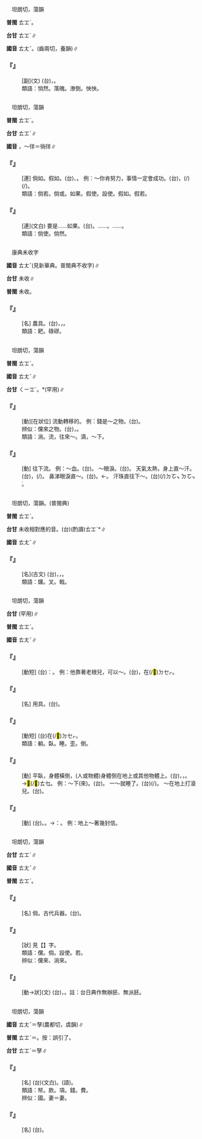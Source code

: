 
=={{ruby|惝|ㄊㄤˇ}}==

　坦朗切，蕩韻

'''普閩''' <rt>ㄊㆲˋ</rt>。

'''台甘''' <rt>ㄊㆲˋ</rt>∥

'''國音''' <rt>ㄊㄤˇ</rt>。{{ruby|→|ㄔㄤˇ}}(齒兩切，養韻)∥

    

==='''『{{ruby|惝|ㄊㄤˇ}}{{ruby|然|ㄖㄢˊ}}』'''===
: [副](文) (台){{ruby|失|ㄒㄧㆴ}}{{ruby|意|ㄧ˪}}，{{ruby|<mark>&#xffa45;</mark>|ㄅㆤ˫/ㆠㄨㆤ˫}}{{ruby|快|ㄎㄨㄞ˪}}{{ruby|樂|ㄌㆦㆶ ͘}}{{ruby|丌|ㆤ}}{{ruby|款|ㄎㄨㄢˋ}}。
:類語：惝然。落魄。潦倒。怏怏。
:
    

=={{ruby|倘|ㄊㄤˇ}}==

　坦朗切，蕩韻

'''普閩''' <rt>ㄊㆲˋ</rt>。

'''台甘''' <rt>ㄊㆲˋ</rt>∥

'''國音''' {{ruby|儻|ㄊㄤˇ}}{{ruby|。|ㄔㄤˊ}}，～徉＝徜徉∥

    

==='''『{{ruby|倘|ㄊㄤˇ}}{{ruby|若|ㄖㄨㄛˋ}}』'''===
: [連] 倘如。假如。(台){{ruby|假|ㄍㄚˋ}}{{ruby|使|ㄙㄨˋ}}、{{ruby|設|ㄒㄧㄚㆵ}}{{ruby|使|ㄙㄨˋ}}。 例：～你肯努力，事情一定會成功。(台){{ruby|假|ㄍㄚˋ}}{{ruby|使|ㄙㄨˋ}}{{ruby|汝|ㄌㄧˋ}}{{ruby|肯|ㄎㄧㄥˋ}}{{ruby|努|ㄋㆦˋ}}{{ruby|力|ㄌㄧㆤㆶ ͘}}，{{ruby|載|ㄉㄞ˫}}(/{{ruby|戴|ㄉㄞ˪}}){{ruby|事|ㄐㄧ˪}}(/{{ruby|事|ㄉㄞ˫}}{{ruby|情|ㄐㄧ˪}}){{ruby|一|ㄧㆵ}}{{ruby|定|ㄉㄧㄥ˫}}{{ruby|會|ㄨㆤ˫/ㆤ˫}}{{ruby|成|ㄒㄧㄥˊ}}{{ruby|功|ㄍㆲ}}。
:類語：倘若。倘或。如果。假使。設使。假如。假若。
:
    

==='''『{{ruby|倘|ㄊㄤˇ}}{{ruby|或|ㄏㄨㄛˋ}}』'''===
: [連](文白) 要是……如果。(台){{ruby|若|ㄋㄚ˫}}{{ruby|是|ㄒㄧ˫}}。{{ruby|萬|ㆠㄢ˫}}{{ruby|一|ㄧㆵ}}{{ruby|若|ㄋㄚ˫}}……。{{ruby|設|ㄒㄧㄚㆵ}}{{ruby|使|ㄙㄨˋ}}……。
:類語：倘使。倘然。
:
    

=={{ruby|<mark>&#xf9775;</mark>|ㄊㄤˇ}}==

　康典未收字

'''國音''' <rt>ㄊㄤˇ</rt>(見新華典。普閩典不收字)∥

'''台甘''' 未收∥

'''普閩''' 未收。

    

==='''『{{ruby|<mark>&#xf9775;</mark>|ㄊㄤˇ}}』'''===
: [名] 農具。(台){{ruby|木|ㆠㄚㆵ ͘}}{{ruby|屐|ㄍㄧㄚㆷ ͘}}{{ruby|形|ㄏㄧㄥˊ}}{{ruby|丌|ㆤ}}{{ruby|耙|ㄅㆤˊ}}{{ruby|仔|ㄚ}}{{ruby|底|ㄉㄨㆤˋ/ㄉㆤˋ}}，{{ruby|釘|ㄉㄢ˪/ㄉㄧㄥ˪}}{{ruby|鐵|ㄊㄧㆷ}}{{ruby|釘|ㄉㄢ/ㄉㄧㄥ}}，{{ruby|耙|ㄅㆤˊ}}{{ruby|草|ㄘㄠˋ}}{{ruby|用|ㄧㄥ˫/ㄧㆲ˫}}{{ruby|丌|ㆤ}}。
:類語：耙。碌磟。
:
    

=={{ruby|淌|ㄊㄤˇ}}==

　坦朗切，蕩韻

'''普閩''' <rt>ㄊㆲˋ</rt>。

'''國音''' <rt>ㄊㄤˇ</rt>∥

'''台甘''' <rt>ㄑㄧㆲˋ</rt>。{{ruby|←|ㄊㆲˋ}}*(罕用)∥

    

==='''『{{ruby|淌|ㄊㄤˇ}}{{ruby|來|ㄌㄞˊ}}』'''===
: [動][在狀位] 流動轉移的。 例：錢是～之物。(台){{ruby|錢|ㄐㆪˊ}}{{ruby|是|ㄒㄧ˫}}{{ruby|輪|ㄌㄧㄢ˪}}{{ruby|來|ㄌㄞˊ}}{{ruby|輪|ㄌㄧㄢ˪}}{{ruby|去|ㄎㄧ˪}}{{ruby|丌|ㆤ}}。
:辨似：儻來之物。(台){{ruby|無|ㆠㄜˊ}}{{ruby|意|ㄧ˪}}{{ruby|中|ㄉㄧㆲ}}{{ruby|得|ㄉㄧㆵ}}{{ruby|著|ㄉㄧㄜㆷ ͘}}{{ruby|丌|ㆤ}}，{{ruby|無|ㆠㄜˊ}}{{ruby|應|ㄧㄥ˪}}{{ruby|該|ㄍㄞ}}{{ruby|得|ㄉㄧㆵ}}{{ruby|丌|ㆤ}}{{ruby|物|ㄇㆭㆷ ͘/ㄇㄧㆷ ͘}}{{ruby|件|ㄍㄧㆩ˫}}。
:
:類語：淌。流，往來～。滴，～下。
:
    

==='''『{{ruby|淌|ㄊㄤˇ}}』'''===
: [動] 往下流。 例：～血。(台){{ruby|流|ㄌㄠˊ}}{{ruby|血|ㄏㄨㄧㆷ/ㄏㄨㆤㆷ}}。 ～眼淚。(台){{ruby|流|ㄌㄠˊ}}{{ruby|目|ㆠㄚㆶ ͘}}{{ruby|滓|ㄙㄞˋ}}。 天氣太熱，身上直～汗。(台){{ruby|天|ㄊㆪ}}{{ruby|氣|ㄎㄧ˪}}{{ruby|熱|ㆡㄨㄚㆷ ͘/ㄌㄨㄚㆷ ͘}}，{{ruby|身|ㄒㄧㄥ}}{{ruby|軀|ㄎㄨ}}{{ruby|一|ㄧㆵ}}{{ruby|直|ㄉㄧㆵ ͘}}{{ruby|流|ㄌㄠˊ}}(/{{ruby|滴|ㄉㄧㆷ}}){{ruby|汗|ㄍㄨㆩ˫}}。 鼻涕眼淚直～。(台){{ruby|濞|ㄆㆪ˫}}{{ruby|流|ㄌㄠˊ}}{{ruby|汁|ㄗㄚㆴ/ㄐㄧㄚㆴ}}{{ruby|滴|ㄉㄧㆷ}}。←{{ruby|目|ㆠㄚㆶ ͘}}{{ruby|屎|ㄙㄞˋ}}{{ruby|濞|ㄆㆪ˫}}{{ruby|水|ㄗㄨㄧˋ}}{{ruby|一|ㄧㆵ}}{{ruby|直|ㄉㄧㆵ ͘}}{{ruby|流|ㄌㄠˊ}}。 汗珠直往下～。(台){{ruby|汗|ㄍㄨㆩ˪}}{{ruby|粒|ㄌㄧㄚㆴ ͘}}{{ruby|仔|ㄚ}}{{ruby|嗒|ㄉㄚㆴ ͘}}{{ruby|嗒|ㄉㄚㆴ ͘}}(/{{ruby|<mark>&#xffaed;</mark>|ㄘㄚㆴ ͘}}{{ruby|<mark>&#xffaed;</mark>|ㄘㄚㆴ ͘}})<rt>ㄉㆦㆴ ͘</rt><rt>ㄉㆦㆴ ͘</rt>{{ruby|滴|ㄉㄧㆷ}}。
    

=={{ruby|钂|ㄊㄤˇ}}==

　坦朗切，蕩韻。(普閩典)

'''普閩''' <rt>ㄊㆲˋ</rt>。

'''台甘''' 未收相對應的音。(台)(酌讀)<rt>ㄊㆲˋ</rt>*∥

'''國音''' <rt>ㄊㄤˇ</rt>∥

    

==='''『{{ruby|钂|ㄊㄤˇ}}』'''===
: [名](古文) (台){{ruby|古|ㄍㆦˋ}}{{ruby|早|ㄗㄚˋ}}{{ruby|丌|ㆤ}}{{ruby|武|ㆠㄨˋ}}{{ruby|器|ㄎㄧ˪}}，{{ruby|像|ㄑㄧㆫ˫/ㄑㄧㆧ˫}}{{ruby|半|ㄅㄨㆩ˪}}{{ruby|月|ㆣㆤㆷ ͘/ㆣㄨㆤㆷ ͘}}{{ruby|形|ㄏㄧㄥˊ}}{{ruby|或|ㄧㄚㆷ ͘}}{{ruby|是|ㄒㄧ˫}}{{ruby|像|ㄑㄧㆫ˫/ㄑㄧㆧ˫}}{{ruby|叉|ㄘㄚ/ㄘㆤ}}，{{ruby|有|ㄨ˫}}{{ruby|柄|ㄅㆪ˪/ㄅㆥ˪}}。
:類語：钂。叉。戟。
:
    

=={{ruby|躺|ㄊㄤˇ}}==

　坦朗切，蕩韻

'''台甘''' {{ruby|(文)|ㄊㆲˋ}}(罕用)∥

'''普閩''' <rt>ㄊㆲˋ</rt>。

'''國音''' <rt>ㄊㄤˇ</rt>∥

    

==='''『{{ruby|躺|ㄊㄤˇ}}{{ruby|著|ㄓㄜ}}{{ruby|吃|ㄔ}}』'''===
: [動短] (台){{ruby|是|ㄒㄧ˫}}{{ruby|講|ㄍㆲˋ}}{{ruby|→|ㄍㆲ}}：{{ruby|免|ㆠㄧㄢˋ}}{{ruby|趁|ㄊㄢ˪}}{{ruby|錢|ㄐㆪˊ}}{{ruby|亦|ㄧㄚㆷ ͘}}{{ruby|免|ㆠㄧㄢˋ}}{{ruby|煩|ㄏㄨㄢˊ}}{{ruby|惱|ㄌㄜˋ}}{{ruby|無|ㆠㄜˊ}}{{ruby|飯|ㄅㆭ˫}}{{ruby|通|ㄊㄤ}}{{ruby|食|ㄐㄧㄚㆷ ͘}}。 例：他靠著老根兒，可以～。(台){{ruby|伊|ㄧ}}{{ruby|依|ㄧ}}{{ruby|靠|ㄎㄜ˪}}{{ruby|祖|ㄗㆦˋ}}{{ruby|公|ㄍㆲ}}{{ruby|產|ㄙㄢˋ}}，{{ruby|會|ㄨㆤ˫/ㆤ˫}}{{ruby|用|ㄧㄥ˫/ㄧㆲ˫}}{{ruby|得|ㄉㄧㆵ}}{{ruby|坐|ㄗㄜ˫/ㄗㆤ˫}}在(/<mark>&#xf9549;</mark>)<rt>ㄉㆤㆷ</rt>{{ruby|食|ㄐㄧㄚㆷ ͘}}。
    

==='''『{{ruby|躺|ㄊㄤˇ}}{{ruby|椅|ㄧˇ}}』'''===
: [名] 用具。(台){{ruby|<mark>&#xf97a3;</mark>|ㄊㆤ/ㄊㆥ}}{{ruby|椅|ㄧˋ}}。
    

==='''『{{ruby|躺|ㄊㄤˇ}}{{ruby|一|ㄧˊ}}{{ruby|覺|ㄐㄧㄠˋ}}』'''===
: [動短] (台){{ruby|<mark>&#xf97a3;</mark>|ㄊㆤ}}在(/<mark>&#xf9549;</mark>)<rt>ㄉㆤㆷ</rt>{{ruby|睏|ㄎㄨㄣ˪}}{{ruby|一|ㄐㄧㆵ ͘}}{{ruby|醒|ㄑㆪˋ/ㄘㆥˋ}}。
:類語：躺。臥。睡。歪。倒。
:
    

==='''『{{ruby|躺|ㄊㄤˇ}}』'''===
: [動] 平臥，身體橫倒，(人或物體)身體倒在地上或其他物體上。(台){{ruby|倒|ㄉㄜˋ}}，{{ruby|倒|ㄉㄜˋ}}{{ruby|平|ㄅㆥˊ/ㄅㆪˊ}}{{ruby|平|ㄅㆥˊ/ㄅㆪˊ}}，{{ruby|倒|ㄉㄜˋ}}{{ruby|坦|ㄊㄢˋ}}{{ruby|橫|ㄏㄨㆮˊ/ㄏㄨㆪˊ}}。→<mark>&#xf97a3;</mark>(/<mark>&#xf97a3;</mark>)<rt>ㄊㆥ</rt>。 例：～下(來)。(台){{ruby|倒|ㄉㄜˋ}}{{ruby|落|ㄌㄜㆷ ͘}}{{ruby|去|·ㄎㄧ˪}}。 一～就睡{{ruby|著|ㄓㄠˊ}}了。(台){{ruby|一|ㄐㄧㆵ ͘}}{{ruby|下|ㆤ˫}}{{ruby|倒|ㄉㄜˋ}}{{ruby|落|ㄌㄜㆷ ͘}}{{ruby|去|ㄎㄧ˪}}{{ruby|著|ㄉㄧㄜㆷ}}(/{{ruby|都|ㄉㄜ˫}}){{ruby|睏|ㄎㄨㄣ˪}}{{ruby|去|ㄎㄧ˪}}。 ～在地上打滾兒。(台){{ruby|倒|ㄉㄜˋ}}{{ruby|站|ㄉㄧㆰ˪}}{{ruby|塗|ㄊㆦˊ}}{{ruby|骹|ㄎㄚ}}{{ruby|裏|ㄌㄧㄣ˪}}{{ruby|<mark>&#xf90d3;</mark>|ㄎㆦㆶ ͘}}{{ruby|<mark>&#xf90d3;</mark>|ㄎㆦㆶ ͘}}{{ruby|輪|ㄌㄧㄣ˪}}。
    

==='''『{{ruby|躺|ㄊㄤˇ}}{{ruby|著|ㄓㄜ}}』'''===
: [動] (台){{ruby|倒|ㄉㄜˋ}}{{ruby|咧|ㄌㆤ˪}}。{{ruby|坦|ㄊㄢˋ}}{{ruby|橫|ㄏㄨㆪˊ/ㄏㄨㆮˊ}}{{ruby|倒|ㄉㄜˋ}}。→{{ruby|比|ㄅㄧˋ}}{{ruby|喻|ㆡㄨ˫/ㄌㄨ˫}}：{{ruby|囥|ㄎㆭ˪}}{{ruby|坦|ㄊㄢˋ}}{{ruby|橫|ㄏㄨㆪˊ/ㄏㄨㆮˊ}}。 例：地上～著幾封信。
    

=={{ruby|儻|ㄊㄤˇ}}==

　坦朗切，蕩韻

'''台甘''' <rt>ㄊㆲˋ</rt>∥

'''國音''' <rt>ㄊㄤˇ</rt>∥

'''普閩''' <rt>ㄊㆲˋ</rt>。

    

==='''『{{ruby|儻|ㄊㄤˇ}}』'''===
: [名] 倘。古代兵器。(台){{ruby|儻|ㄊㆲˋ}}。
    

==='''『{{ruby|倜|ㄊㄧˋ}}{{ruby|儻|ㄊㄤˇ}}』'''===
: [狀] 見【{{ruby|倜|ㄊㄧˋ}}】字。
:類語：儻。倘。設使。若。
:
:辨似：儻來、淌來。
:
    

==='''『{{ruby|儻|ㄊㄤˇ}}{{ruby|來|ㄌㄞˊ}}』'''===
: [動→狀](文) (台){{ruby|無|ㆠㄜˊ}}{{ruby|辦|ㄅㄢ˫}}{{ruby|胚|ㄆㄨㆤ}}，{{ruby|無|ㆠㄜˊ}}{{ruby|預|ㄨ˫/ㄧ˫}}{{ruby|期|ㄍㄧˊ}}{{ruby|而|ㆢㄧˊ/ㄌㄧˊ}}{{ruby|得|ㄉㄧㆵ}}{{ruby|來|ㄌㄞˊ}}{{ruby|丌|ㆤ}}。註：台日典作無辦胚、無派胚。
    

=={{ruby|帑|ㄊㄤˇ}}==

　坦朗切，蕩韻

'''國音''' <rt>ㄊㄤˇ</rt>{{ruby|。|ㄋㄨˊ}}＝孥(農都切，虞韻)∥

'''普閩''' <rt>ㄊㆲˋ</rt>{{ruby|。|ㄌㆦˊ}}＝{{ruby|挐|ㄋㄨˇ}}。按：誤引了。

'''台甘''' <rt>ㄊㆲˋ</rt>{{ruby|。|ㄌㆦˊ}}＝孥∥

    

==='''『{{ruby|公|ㄍㄨㄥ}}{{ruby|帑|ㄊㄤˇ}}』'''===
: [名] (台){{ruby|公|ㄍㆲ}}{{ruby|款|ㄎㄨㄢˋ}}(文白)。{{ruby|公|ㄍㆲ}}{{ruby|錢|ㄐㆪˊ}}(語)。
:類語：帑。款。項。錢。費。
:
:辨似：國{{ruby|帑|ㄊㄤˇ}}。妻{{ruby|帑|ㄋㄨˊ}}＝妻{{ruby|孥|ㄋㄨˊ}}。
:
    

==='''『{{ruby|帑|ㄊㄤˇ}}{{ruby|藏|ㄗㄤˋ}}』'''===
: [名] (台){{ruby|國|ㄍㆦㆶ}}{{ruby|庫|ㄎㆦ˪}}。
    
